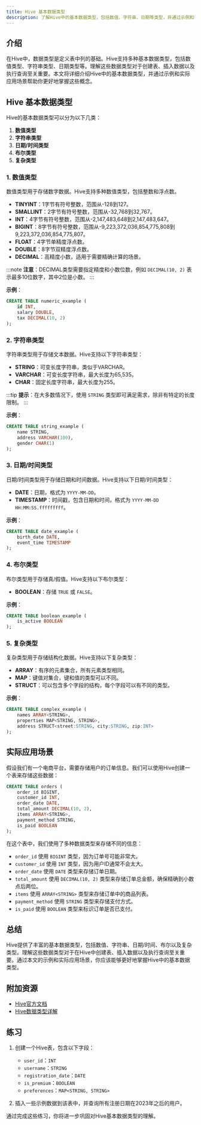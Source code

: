 ```yaml
---
title: Hive 基本数据类型
description: 了解Hive中的基本数据类型，包括数值、字符串、日期等类型，并通过示例和实际应用场景掌握其使用方法。
---
```


## 介绍

在Hive中，数据类型是定义表中列的基础。Hive支持多种基本数据类型，包括数值类型、字符串类型、日期类型等。理解这些数据类型对于创建表、插入数据以及执行查询至关重要。本文将详细介绍Hive中的基本数据类型，并通过示例和实际应用场景帮助你更好地掌握这些概念。

## Hive 基本数据类型

Hive的基本数据类型可以分为以下几类：

1. **数值类型**
2. **字符串类型**
3. **日期/时间类型**
4. **布尔类型**
5. **复杂类型**

### 1. 数值类型

数值类型用于存储数字数据。Hive支持多种数值类型，包括整数和浮点数。

- **TINYINT**：1字节有符号整数，范围从-128到127。
- **SMALLINT**：2字节有符号整数，范围从-32,768到32,767。
- **INT**：4字节有符号整数，范围从-2,147,483,648到2,147,483,647。
- **BIGINT**：8字节有符号整数，范围从-9,223,372,036,854,775,808到9,223,372,036,854,775,807。
- **FLOAT**：4字节单精度浮点数。
- **DOUBLE**：8字节双精度浮点数。
- **DECIMAL**：高精度小数，适用于需要精确计算的场景。

:::note
**注意**：DECIMAL类型需要指定精度和小数位数，例如 `DECIMAL(10, 2)` 表示最多10位数字，其中2位是小数。
:::

**示例**：

```sql
CREATE TABLE numeric_example (
    id INT,
    salary DOUBLE,
    tax DECIMAL(10, 2)
);
```

### 2. 字符串类型

字符串类型用于存储文本数据。Hive支持以下字符串类型：

- **STRING**：可变长度字符串，类似于VARCHAR。
- **VARCHAR**：可变长度字符串，最大长度为65,535。
- **CHAR**：固定长度字符串，最大长度为255。

:::tip
**提示**：在大多数情况下，使用 `STRING` 类型即可满足需求，除非有特定的长度限制。
:::

**示例**：

```sql
CREATE TABLE string_example (
    name STRING,
    address VARCHAR(100),
    gender CHAR(1)
);
```

### 3. 日期/时间类型

日期/时间类型用于存储日期和时间数据。Hive支持以下日期/时间类型：

- **DATE**：日期，格式为 `YYYY-MM-DD`。
- **TIMESTAMP**：时间戳，包含日期和时间，格式为 `YYYY-MM-DD HH:MM:SS.fffffffff`。

**示例**：

```sql
CREATE TABLE date_example (
    birth_date DATE,
    event_time TIMESTAMP
);
```

### 4. 布尔类型

布尔类型用于存储真/假值。Hive支持以下布尔类型：

- **BOOLEAN**：存储 `TRUE` 或 `FALSE`。

**示例**：

```sql
CREATE TABLE boolean_example (
    is_active BOOLEAN
);
```

### 5. 复杂类型

复杂类型用于存储结构化数据。Hive支持以下复杂类型：

- **ARRAY**：有序的元素集合，所有元素类型相同。
- **MAP**：键值对集合，键和值的类型可以不同。
- **STRUCT**：可以包含多个字段的结构，每个字段可以有不同的类型。

**示例**：

```sql
CREATE TABLE complex_example (
    names ARRAY<STRING>,
    properties MAP<STRING, STRING>,
    address STRUCT<street:STRING, city:STRING, zip:INT>
);
```

## 实际应用场景

假设我们有一个电商平台，需要存储用户的订单信息。我们可以使用Hive创建一个表来存储这些数据：

```sql
CREATE TABLE orders (
    order_id BIGINT,
    customer_id INT,
    order_date DATE,
    total_amount DECIMAL(10, 2),
    items ARRAY<STRING>,
    payment_method STRING,
    is_paid BOOLEAN
);
```

在这个表中，我们使用了多种数据类型来存储不同的信息：

- `order_id` 使用 `BIGINT` 类型，因为订单号可能非常大。
- `customer_id` 使用 `INT` 类型，因为用户ID通常不会太大。
- `order_date` 使用 `DATE` 类型来存储订单日期。
- `total_amount` 使用 `DECIMAL(10, 2)` 类型来存储订单总金额，确保精确到小数点后两位。
- `items` 使用 `ARRAY<STRING>` 类型来存储订单中的商品列表。
- `payment_method` 使用 `STRING` 类型来存储支付方式。
- `is_paid` 使用 `BOOLEAN` 类型来标识订单是否已支付。

## 总结

Hive提供了丰富的基本数据类型，包括数值、字符串、日期/时间、布尔以及复杂类型。理解这些数据类型对于在Hive中创建表、插入数据以及执行查询至关重要。通过本文的示例和实际应用场景，你应该能够更好地掌握Hive中的基本数据类型。

## 附加资源

- [Hive官方文档](https://cwiki.apache.org/confluence/display/Hive/LanguageManual+Types)
- [Hive数据类型详解](https://www.tutorialspoint.com/hive/hive_data_types.htm)

## 练习

1. 创建一个Hive表，包含以下字段：
   - `user_id`：`INT`
   - `username`：`STRING`
   - `registration_date`：`DATE`
   - `is_premium`：`BOOLEAN`
   - `preferences`：`MAP<STRING, STRING>`

2. 插入一些示例数据到该表中，并查询所有注册日期在2023年之后的用户。

通过完成这些练习，你将进一步巩固对Hive基本数据类型的理解。
